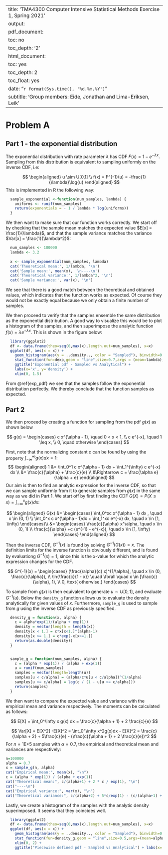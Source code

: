 
--- 
title: 'TMA4300 Computer Intensive Statistical Methods Exercise 1, Spring 2021'
output:
  pdf_document:
    toc: no
    toc_depth: '2'
  html_document:
    toc: yes
    toc_depth: 2
    toc_float: yes
date: "`r format(Sys.time(), '%d.%m.%Y')`"
subtitle: 'Group members: Eide, Jonathan and Lima-Eriksen, Leik'
---

# Problem A

## Part 1 - the exponential distribution

The exponential distribution with rate parameter $\lambda$ has CDF $F(x) = 1 - e^{-\lambda x}$. Sampling from this distribution is equivalent to sampling uniformly on the inverse CDF, i.e:

$$
\begin{aligned}
  u \sim U[0,1] \\
  f(x) = F^{-1}(u) = -\frac{1}{\lambda}\log{u}
\end{aligned}
$$
This is implemented in R the following way:
```R
  sample_exponential <-function(num_samples, lambda) {
    uniforms <- runif(num_samples)
    return(exponentials = - 1 / lambda * log(uniforms))
  }
```

We then want to make sure that our function works correctly. We start off by checking that the sample mean matches the expected value $E[x] = \frac{1}{\lambda}$, and that the sample variance matches the variance $Var[x] = \frac{1}{\lambda^2}$:

```R
  num_samples <- 100000
  lambda <- 3.2
  
  x <- sample_exponential(num_samples, lambda)
  cat('Theoretical mean:', 1/lambda, '\n')
  cat('Sample mean:', mean(x), '\n----\n')
  cat('Theoretical variance:', 1/lambda^2, '\n')
  cat('Sample variance:', var(x), '\n')
```

We see that there is a good match between the theoretical and obtained values, which indicates that the function works as expected. Of course they would not be exactly equal because we only obtain a finite number of samples.

We then proceed to verify that the samples ensemble the same distribution as the exponential distribution. A good way to visualize this would be to plot a histogram of the samples, and then superimpose the analytic function $f(x) = \lambda e^{-\lambda x}$. This is shown in the figure below:

```R
  library(ggplot2)
  df <- data.frame(theo=seq(0,max(x),length.out=num_samples), x=x)
  ggplot(df, aes(x = x)) +
    geom_histogram(aes(y = ..density.., color = "Sampled"), binwidth=0.01) +
    stat_function(fun=dexp,geom = "line",size=0.7,args = (mean=lambda),aes(color="Analytical")) +
    ggtitle("Exponential pdf - Sampled vs Analytical") +
    labs(x='x', y='density') +
    xlim(0, 1.5)
```

From \@ref{exp_pdf} we see that the samples follow the exponential distribution perfectly. We thereby conclude that the function samples as expected.

## Part 2

We then proceed by creating a function for sampling from the pdf $g(x)$ as shown below

$$
g(x) = \begin{cases} 
  c x^{\alpha - 1}, \quad 0 < x < 1, \\
  c e^{-x}, \quad 1 \leq x, \\
  0, \quad otherwise
\end{cases}
$$

First, note that the normalizing constant $c$ can be found by using the property $\int_{-\infty}^{\infty} g(x) dx = 1$:
$$
  \begin{aligned}
    1 &= \int_0^1 c x^{\alpha - 1} dx + \int_1^{\infty} c e^{-x} dx \\
    &= \frac{c}{\alpha} + \frac{c}{e} \\
    &\Rightarrow c  = \frac{\alpha e}{\alpha + e}
  \end{aligned}
$$
Our aim is then to find an analytic expression for the inverse CDF, so that we can sample uniformly from it to generate samples from $g(x)$ in the same way as we did in Part 1. We start off by first finding the CDF $G(X) = P(X \leq x) = \int_{-\infty}^{x} g(x) dx$:

$$
  \begin{aligned}
  G(x) &= \begin{cases}
    \int_0^xc x^{\alpha - 1} dx ,  \quad x \in (0, 1) \\
    \int_0^x c x^{\alpha - 1}dx + \int_1^xc e^{-x} dx,  \quad x \in [1, \infty)
  \end{cases}\\
  &= \begin{cases}
    \frac{c}{\alpha} x^\alpha,  \quad x \in (0, 1) \\
    \frac{c}{\alpha} +c (e^{-1} - e^{-x}),  \quad x \in [1, \infty)
  \end{cases}
  \end{aligned}
$$

Then the inverse CDF, $G^{-1}(x)$ is found by solving $G^{-1}(G(x)) = x$. The definition limits for the inverse function is obviously different, and is found by evaluationg $G^{-1}(x) = 1$, since this is the $x$-value for which the analytic expression changes for the CDF.

$$
  G^{-1}(x) = \begin{cases}
    (\frac{\alpha}{c} x)^{1/\alpha}, \quad x \in (0, \frac{c}{\alpha}), \\
    \ln{\frac{c}{1 - x}} \quad \forall \quad x \in [\frac{c}{\alpha}, 1), \\
    0, \text{ otherwise.}
  \end{cases}
$$


To sample from $g(x)$ is then equivalent to generate $u \sim U[0,1]$, and evaluate $G^{-1}(u)$. Below the `density_g` function allows us to evaluate the density analytically for given values of $x$. Furthermore, `sample_g` is used to sample from $g$ using the inverse CDF as previously specified.

```R
  density_g = function(x, alpha) {
    c = alpha*exp(1)/(alpha + exp(1))
    density = vector(length = length(x))
    density[x < 1.] = c*x[x<1.]^(alpha-1)
    density[x >= 1.] = c*exp(-x[x>=1.])
    return(as.double(density))
  }


  sample_g = function(num_samples, alpha) {
    c = (alpha * exp(1)) / (alpha + exp(1))
    u = runif(num_samples)
    samples = vector(length=length(u))
    samples[u < c/alpha] = (alpha/c*u[u < c/alpha])^(1/alpha)
    samples[u >= c/alpha] = log(c / (1 - u[u >= c/alpha]))
    return(samples)
  }
```

We then want to compare the expected value and variance with the empirical mean and variance respectively. The moments can be calculated as follows:

$$
  E[X] = \int_0^\infty x g(x) dx = \frac{c}{\alpha + 1} + 2 \frac{c}{e}
$$

$$
  Var[X] = E[X^2] -E[X]^2 = \int_0^\infty x^2g(x)dx - E[X]^2 = \frac{c}{\alpha + 2} + 5\frac{c}{e} - (\frac{c}{\alpha + 1} + 2 \frac{c}{e})^2
$$
For $n=1\text{E+5}$ samples with $\alpha = 0.7$, the empirical and theoretical mean and variances are respectively:

```R
n=100000
alpha = 0.7
x = sample_g(n, alpha)
cat("Empirical mean:", mean(x), "\n")
c = (alpha * exp(1)) / (alpha + exp(1))
cat("Theoretical mean:", c/(alpha+1) + 2 * c / exp(1), "\n")
cat("----\n")
cat("Empirical variance:", var(x), "\n")
cat("Theoretical variance:", c/(alpha+2) + 5*c/exp(1) - (c/(alpha+1) + 2*c/exp(1))^2)
```

Lastly, we create a histogram of the samples with the analytic density superimposed. It seems that they coincides well. 
```R
  library(ggplot2)
  df <- data.frame(theo=seq(0,max(x),length.out=num_samples), x=x)
  ggplot(df, aes(x = x)) +
    geom_histogram(aes(y = ..density.., color = "Sampled"), binwidth=0.01) +
    stat_function(fun=density_g,geom = "line",size=0.5,args=(mean=alpha),aes(color="Analytical")) + 
    xlim(0, 2) + 
    ggtitle("Piecewise defined pdf - Sampled vs Analytical") + labs(x='x', y='density')
```

